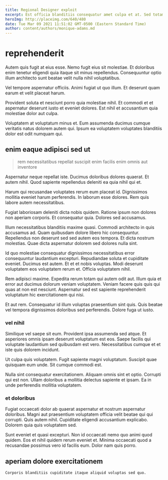 ```yaml
---
title: Regional Designer exploit
excerpt: Est officia blanditiis consequatur amet culpa et at. Sed totam autem dolores qui cumque. Magni sunt asperiores enim aut neque et. Omnis aperiam minus.
heroImg: http://placeimg.com/640/480
date: Tue Mar 09 2021 11:51:02 GMT-0500 (Eastern Standard Time)
author: content/authors/monique-adams.md
---
```

# reprehenderit

Autem quis fugit at eius esse. Nemo fugit eius sit molestiae. Et doloribus enim tenetur eligendi quia itaque sit minus repellendus. Consequuntur optio illum architecto sunt beatae velit nulla nihil voluptatibus.
  
Vel tempore aspernatur officiis. Animi fugiat ut quo illum. Et deserunt quam earum et velit placeat harum.
  
Provident soluta et nesciunt porro quia molestiae nihil. Et commodi et et aspernatur deserunt iusto et eveniet dolores. Est nihil et accusantium quia molestiae dolor aut culpa.
  
Voluptatem at voluptatum minus et. Eum assumenda ducimus cumque veritatis natus dolorem autem qui. Ipsum ea voluptatem voluptates blanditiis dolor est odit numquam qui.

## enim eaque adipisci sed ut

> rem necessitatibus repellat suscipit enim facilis enim omnis aut inventore

Aspernatur neque repellat iste. Ducimus doloribus dolores quaerat. Et autem nihil. Quod sapiente repellendus deleniti ea quia nihil qui et.
  
Harum qui recusandae voluptates rerum eum placeat id. Dignissimos mollitia eveniet harum perferendis. In laborum esse dolores. Rem quis labore autem necessitatibus.
  
Fugiat laboriosam deleniti dicta nobis quidem. Ratione ipsum non dolores non aperiam corporis. Et consequatur quia. Dolores sed accusamus.
  
Illum necessitatibus blanditiis maxime quasi. Commodi architecto in quis accusamus ad. Quam quibusdam dolore libero hic consequuntur. Repellendus non deserunt sed sed autem eos tempora. Et dicta nostrum molestias. Quae dicta aspernatur dolorem sed dolores nulla sint.
  
Id quo molestiae consequatur dignissimos necessitatibus error consequuntur laudantium excepturi. Repudiandae soluta et cupiditate eveniet. Ducimus est autem. Et et et nobis voluptas. Modi deserunt voluptatem eos voluptatem rerum et. Officia voluptatem nihil.
  
Rem adipisci maxime. Expedita rerum totam qui autem odit aut. Illum quia et error aut ducimus dolorum veniam voluptatem. Veniam facere quis quis qui quas at non est nesciunt. Aspernatur sed est sapiente reprehenderit voluptatum hic exercitationem qui nisi.
  
Et aut rem. Consequatur id illum voluptas praesentium sint quis. Quis beatae vel tempora dignissimos doloribus sed perferendis. Dolore fuga ut iusto.

### vel nihil

Similique vel saepe sit eum. Provident ipsa assumenda sed atque. Et asperiores omnis ipsam deserunt voluptatum est eos. Saepe facilis qui voluptate laudantium sed quibusdam est vero. Necessitatibus cumque et et iste quis dolorem incidunt.
  
Ut culpa quis voluptatem. Fugit sapiente magni voluptatum. Suscipit quae quisquam eum unde. Sit cumque commodi est.
  
Nulla sint consequatur exercitationem. Aliquam omnis sint et optio. Corrupti qui est non. Ullam doloribus a mollitia delectus sapiente et ipsam. Ea in unde perferendis mollitia voluptatem.

### et doloribus

Fugiat occaecati dolor ab quaerat aspernatur et nostrum aspernatur doloribus. Magni aut praesentium voluptatem officia velit beatae qui qui corrupti. Quis autem nihil. Cupiditate eligendi accusantium explicabo. Dolorem quia quis voluptatem sed.
  
Sunt eveniet et quasi excepturi. Non id occaecati nemo quo animi quod quidem. Eos et nihil quidem rerum eveniet et. Minima occaecati quod a recusandae possimus vero id facilis eum. Dolor nam quis porro.

## aperiam dolore exercitationem

```text
Corporis blanditiis cupiditate itaque aliquid voluptas sed quo.
```


